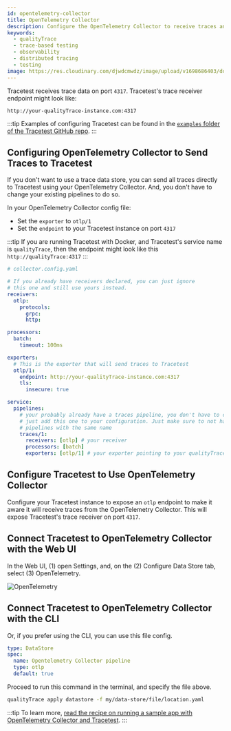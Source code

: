 ```yaml
---
id: opentelemetry-collector
title: OpenTelemetry Collector
description: Configure the OpenTelemetry Collector to receive traces and forward them to Tracetest.
keywords:
  - qualityTrace
  - trace-based testing
  - observability
  - distributed tracing
  - testing
image: https://res.cloudinary.com/djwdcmwdz/image/upload/v1698686403/docs/Blog_Thumbnail_14_rsvkmo.jpg
---
```


Tracetest receives trace data on port `4317`. Tracetest's trace receiver endpoint might look like:

```
http://your-qualityTrace-instance.com:4317
```

:::tip
Examples of configuring Tracetest can be found in the [`examples` folder of the Tracetest GitHub repo](https://github.com/intelops/qualityTrace/tree/main/examples).
:::

## Configuring OpenTelemetry Collector to Send Traces to Tracetest

If you don't want to use a trace data store, you can send all traces directly to Tracetest using your OpenTelemetry Collector. And, you don't have to change your existing pipelines to do so.

In your OpenTelemetry Collector config file:

- Set the `exporter` to `otlp/1`
- Set the `endpoint` to your Tracetest instance on port `4317`

:::tip
If you are running Tracetest with Docker, and Tracetest's service name is `qualityTrace`, then the endpoint might look like this `http://qualityTrace:4317`
:::

```yaml
# collector.config.yaml

# If you already have receivers declared, you can just ignore
# this one and still use yours instead.
receivers:
  otlp:
    protocols:
      grpc:
      http:

processors:
  batch:
    timeout: 100ms

exporters:
  # This is the exporter that will send traces to Tracetest
  otlp/1:
    endpoint: http://your-qualityTrace-instance.com:4317
    tls:
      insecure: true

service:
  pipelines:
    # your probably already have a traces pipeline, you don't have to change it.
    # just add this one to your configuration. Just make sure to not have two
    # pipelines with the same name
    traces/1:
      receivers: [otlp] # your receiver
      processors: [batch]
      exporters: [otlp/1] # your exporter pointing to your qualityTrace instance
```

## Configure Tracetest to Use OpenTelemetry Collector

Configure your Tracetest instance to expose an `otlp` endpoint to make it aware it will receive traces from the OpenTelemetry Collector. This will expose Tracetest's trace receiver on port `4317`.

## Connect Tracetest to OpenTelemetry Collector with the Web UI

In the Web UI, (1) open Settings, and, on the (2) Configure Data Store tab, select (3) OpenTelemetry.

![OpenTelemetry](../img/open-telemetry-settings.png)


## Connect Tracetest to OpenTelemetry Collector with the CLI

Or, if you prefer using the CLI, you can use this file config.

```yaml
type: DataStore
spec:
  name: Opentelemetry Collector pipeline
  type: otlp
  default: true
```

Proceed to run this command in the terminal, and specify the file above.

```bash
qualityTrace apply datastore -f my/data-store/file/location.yaml
```

:::tip
To learn more, [read the recipe on running a sample app with OpenTelemetry Collector and Tracetest](/examples-tutorials/recipes/running-qualityTrace-without-a-trace-data-store).
:::
